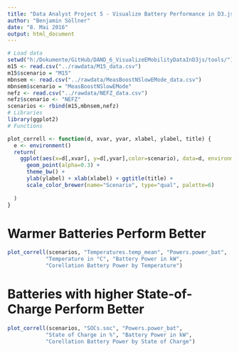 ```yaml
---
title: "Data Analyst Project 5 - Visualize Battery Performance in D3.js - EDA"
author: "Benjamin Söllner"
date: "8. Mai 2016"
output: html_document
---
```


```r
# Load data
setwd("h:/Dokumente/GitHub/DAND_6_VisualizeEMobilityDataInD3js/tools/")
m15 <- read.csv("../rawdata/M15_data.csv")
m15$scenario = "M15"
mbnsem <- read.csv("../rawdata/MeasBoostNSlowEMode_data.csv")
mbnsem$scenario = "MeasBoostNSlowEMode"
nefz <- read.csv("../rawdata/NEFZ_data.csv")
nefz$scenario <- "NEFZ"
scenarios <- rbind(m15,mbnsem,nefz)
# Libraries
library(ggplot2)
# Functions

plot_correll <- function(d, xvar, yvar, xlabel, ylabel, title) {
  e <- environment()
  return(
    ggplot(aes(x=d[,xvar], y=d[,yvar],color=scenario), data=d, environment=e) +
      geom_point(alpha=0.3) +
      theme_bw() + 
      ylab(ylabel) + xlab(xlabel) + ggtitle(title) +
      scale_color_brewer(name="Scenario", type="qual", palette=6)
      
  )
}
```

# Warmer Batteries Perform Better
```r
plot_correll(scenarios, "Temperatures.temp_mean", "Powers.power_bat",
            "Temperature in °C", "Battery Power in kW", 
            "Corellation Battery Power by Temperature")
```

# Batteries with higher State-of-Charge Perform Better
```r
plot_correll(scenarios, "SOCs.soc", "Powers.power_bat",
            "State of Charge in %", "Battery Power in kW",
            "Corellation Battery Power by State of Charge")
```